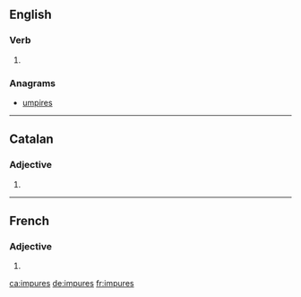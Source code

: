 ==English==

===Verb===
{{head|en|verb form}}

# {{en-third-person singular of|impure}}

===Anagrams===
* [[umpires#English|umpires]]

----

==Catalan==

===Adjective===
{{head|ca|adjective form}}

# {{feminine plural of|impur|lang=ca}}

----

==French==

===Adjective===
{{fr-adj-form}}

# {{feminine plural of|impur|lang=fr}}

[[ca:impures]]
[[de:impures]]
[[fr:impures]]
